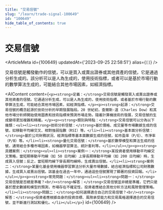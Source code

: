 ```yaml
---
title: "交易信號"
slug: "/learn/trade-signal-100649"
id: "100649"
hide_table_of_contents: true
---
```



# 交易信號

<ArticleMeta id={100649} updatedAt={'2023-09-25 22:58:51'} alias={`[]`} />
<div className='border-solid border-b border-t-0 my-4 border-[var(--ifm-color-gray-300)]' />

交易信號是觸發動作的信號，可以是買入或賣出證券或其他資產的信號，它是通過分析生成的。該分析可以是人為生成的，使用技術指標，或者可以是基於市場行動的數學算法生成的，可能結合其他市場因素，如經濟指標。

<AIContent content={`<p><strong>定義：</strong>交易信號是觸發買入或賣出證券或其他資產的信號。它通過分析生成，可以是人為生成的，使用技術指標，或者基於市場行動的數學算法生成，可能結合其他市場因素，如經濟指標。</p><p><strong>起源：</strong>交易信號的概念起源於技術分析的早期發展階段。20 世紀初，查爾斯·道（Charles Dow）和其他市場分析師開始使用圖表和技術指標來預測市場走勢。隨着計算機技術的發展，交易信號的生成變得更加複雜和精確。</p><p><strong>類別與特點：</strong>交易信號可以分為以下幾類：<ul><li><strong>技術分析信號：</strong>基於價格、成交量等市場數據生成的信號，如移動平均線交叉、相對強弱指數（RSI）等。</li><li><strong>基本面分析信號：</strong>基於公司財務狀況、經濟指標等基本面數據生成的信號，如市盈率（P/E）、市淨率（P/B）等。</li><li><strong>量化交易信號：</strong>基於數學模型和算法生成的信號，通常結合多種市場因素，如機器學習算法、統計套利等。</li></ul></p><p><strong>具體案例：</strong><ul><li><strong>案例一：</strong>某投資者使用移動平均線交叉策略，當短期移動平均線（如 50 日均線）上穿長期移動平均線（如 200 日均線）時，生成買入信號；反之，當短期均線下穿長期均線時，生成賣出信號。</li><li><strong>案例二：</strong>某量化基金使用機器學習算法分析大量市場數據，結合經濟指標和公司財務數據，生成買入或賣出信號。該基金在過去一年中，通過這些信號實現了顯著的投資回報。</li></ul></p><p><strong>常見問題：</strong><ul><li><strong>問題一：</strong>交易信號是否總是準確？<br/><strong>解答：</strong>交易信號並非總是準確，它們只是基於歷史數據和模型的預測，市場存在不確定性，投資者應結合其他分析方法和風險管理策略。</li><li><strong>問題二：</strong>如何選擇適合自己的交易信號？<br/><strong>解答：</strong>投資者應根據自身的投資目標、風險承受能力和交易風格選擇適合的交易信號，並不斷進行測試和優化。</li></ul></p>`} id={100649} />
